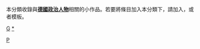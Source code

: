 {{Catnav|頁面分類|人物|人物小作品|各职业人物小作品|政治人物}}
{{Catnav|頁面分類|人物|各職業人物|政治人物}}
{{Catnav|頁面分類|人物|各職業人物|各职业人物小作品|政治人物}}
{{hiddencat}}
本分類收錄與'''[[德國|德國]][[:Category:德國政治人物|政治人物]]'''相關的小作品。若要將條目加入本分類下，請加入'''{{tl|Germany-poli-bio-stub}}'''，或者'''{{tl|德國政治人物小作品}}'''模板。

[[category:歐洲政治人物小作品|G]]
[[category:德國政治人物|*]]
[[Category:德國人物小作品|P]]